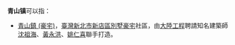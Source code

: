 '''青山镇'''可以指：
{{PRC admin/disambig|42/01/07/006/000|22/08/02/101/000|32/10/81/101/000|34/15/24/102/000|36/03/02/103/000|41/15/21/106/000|42/03/21/110/000|42/12/23/107/000|45/03/31/104/000|51/13/22/238/000|52/23/23/106/000|61/10/23/112/000}}
*[[青山鎮_(豪宅)|青山鎮 (豪宅)]]，[[臺灣|臺灣]][[新北市|新北市]][[新店區|新店區]][[別墅|別墅]][[豪宅|豪宅]]社區，由[[大陸工程|大陸工程]]聘請知名建築師[[沈祖海|沈祖海]]、[[黃永洪|黃永洪]]、[[姚仁喜|姚仁喜]]聯手打造。
{{disambig|cat=三字中国镇名消歧义}}